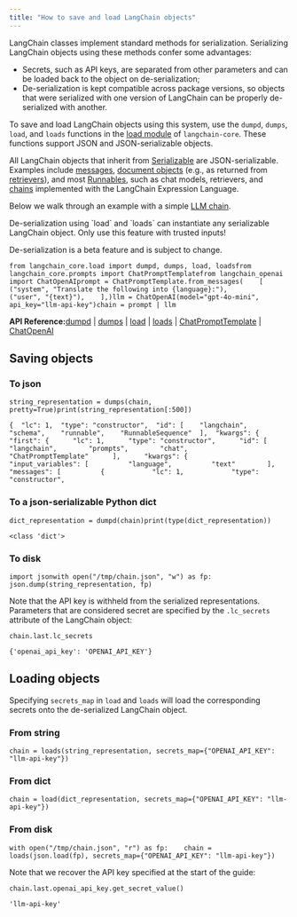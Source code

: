 ```yaml
---
title: "How to save and load LangChain objects"
---
```


LangChain classes implement standard methods for serialization. Serializing LangChain objects using these methods confer some advantages:

* Secrets, such as API keys, are separated from other parameters and can be loaded back to the object on de-serialization;
* De-serialization is kept compatible across package versions, so objects that were serialized with one version of LangChain can be properly de-serialized with another.

To save and load LangChain objects using this system, use the `dumpd`, `dumps`, `load`, and `loads` functions in the [load module](https://python.langchain.com/api_reference/core/load.html) of `langchain-core`. These functions support JSON and JSON-serializable objects.

All LangChain objects that inherit from [Serializable](https://python.langchain.com/api_reference/core/load/langchain_core.load.serializable.Serializable.html) are JSON-serializable. Examples include [messages](https://python.langchain.com/api_reference//python/core_api_reference.html#module-langchain_core.messages), [document objects](https://python.langchain.com/api_reference/core/documents/langchain_core.documents.base.Document.html) (e.g., as returned from [retrievers](/oss/concepts/retrievers)), and most [Runnables](/oss/concepts/lcel), such as chat models, retrievers, and [chains](/oss/how_to/sequence) implemented with the LangChain Expression Language.

Below we walk through an example with a simple [LLM chain](/oss/tutorials/llm_chain).

<Warning>
  De-serialization using `load` and `loads` can instantiate any serializable LangChain object. Only use this feature with trusted inputs!

  De-serialization is a beta feature and is subject to change.
</Warning>

```
from langchain_core.load import dumpd, dumps, load, loadsfrom langchain_core.prompts import ChatPromptTemplatefrom langchain_openai import ChatOpenAIprompt = ChatPromptTemplate.from_messages(    [        ("system", "Translate the following into {language}:"),        ("user", "{text}"),    ],)llm = ChatOpenAI(model="gpt-4o-mini", api_key="llm-api-key")chain = prompt | llm
```

**API Reference:**[dumpd](https://python.langchain.com/api_reference/core/load/langchain_core.load.dump.dumpd.html) | [dumps](https://python.langchain.com/api_reference/core/load/langchain_core.load.dump.dumps.html) | [load](https://python.langchain.com/api_reference/core/load/langchain_core.load.load.load.html) | [loads](https://python.langchain.com/api_reference/core/load/langchain_core.load.load.loads.html) | [ChatPromptTemplate](https://python.langchain.com/api_reference/core/prompts/langchain_core.prompts.chat.ChatPromptTemplate.html) | [ChatOpenAI](https://python.langchain.com/api_reference/openai/chat_models/langchain_openai.chat_models.base.ChatOpenAI.html)

## Saving objects

### To json

```
string_representation = dumps(chain, pretty=True)print(string_representation[:500])
```

```
{  "lc": 1,  "type": "constructor",  "id": [    "langchain",    "schema",    "runnable",    "RunnableSequence"  ],  "kwargs": {    "first": {      "lc": 1,      "type": "constructor",      "id": [        "langchain",        "prompts",        "chat",        "ChatPromptTemplate"      ],      "kwargs": {        "input_variables": [          "language",          "text"        ],        "messages": [          {            "lc": 1,            "type": "constructor",
```

### To a json-serializable Python dict

```
dict_representation = dumpd(chain)print(type(dict_representation))
```

```
<class 'dict'>
```

### To disk

```
import jsonwith open("/tmp/chain.json", "w") as fp:    json.dump(string_representation, fp)
```

Note that the API key is withheld from the serialized representations. Parameters that are considered secret are specified by the `.lc_secrets` attribute of the LangChain object:

```
chain.last.lc_secrets
```

```
{'openai_api_key': 'OPENAI_API_KEY'}
```

## Loading objects

Specifying `secrets_map` in `load` and `loads` will load the corresponding secrets onto the de-serialized LangChain object.

### From string

```
chain = loads(string_representation, secrets_map={"OPENAI_API_KEY": "llm-api-key"})
```

### From dict

```
chain = load(dict_representation, secrets_map={"OPENAI_API_KEY": "llm-api-key"})
```

### From disk

```
with open("/tmp/chain.json", "r") as fp:    chain = loads(json.load(fp), secrets_map={"OPENAI_API_KEY": "llm-api-key"})
```

Note that we recover the API key specified at the start of the guide:

```
chain.last.openai_api_key.get_secret_value()
```

```
'llm-api-key'
```
